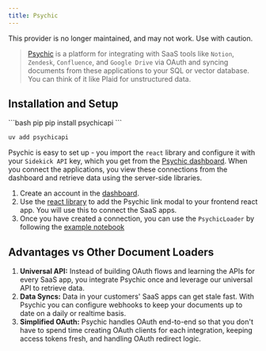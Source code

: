 ```yaml
---
title: Psychic
---
```


<Warning>
This provider is no longer maintained, and may not work. Use with caution.
</Warning>

>[Psychic](https://www.psychic.dev/) is a platform for integrating with SaaS tools like `Notion`, `Zendesk`,
> `Confluence`, and `Google Drive` via OAuth and syncing documents from these applications to your SQL or vector
> database. You can think of it like Plaid for unstructured data.

## Installation and Setup

<CodeGroup>
```bash pip
pip install psychicapi
```

```bash uv
uv add psychicapi
```
</CodeGroup>

Psychic is easy to set up - you import the `react` library and configure it with your `Sidekick API` key, which you get
from the [Psychic dashboard](https://dashboard.psychic.dev/). When you connect the applications, you
view these connections from the dashboard and retrieve data using the server-side libraries.

1. Create an account in the [dashboard](https://dashboard.psychic.dev/).
2. Use the [react library](https://docs.psychic.dev/sidekick-link) to add the Psychic link modal to your frontend react app. You will use this to connect the SaaS apps.
3. Once you have created a connection, you can use the `PsychicLoader` by following the [example notebook](/oss/python/integrations/document_loaders/psychic)


## Advantages vs Other Document Loaders

1.	**Universal API:** Instead of building OAuth flows and learning the APIs for every SaaS app, you integrate Psychic once and leverage our universal API to retrieve data.
2.	**Data Syncs:** Data in your customers' SaaS apps can get stale fast. With Psychic you can configure webhooks to keep your documents up to date on a daily or realtime basis.
3.	**Simplified OAuth:** Psychic handles OAuth end-to-end so that you don't have to spend time creating OAuth clients for each integration, keeping access tokens fresh, and handling OAuth redirect logic.
